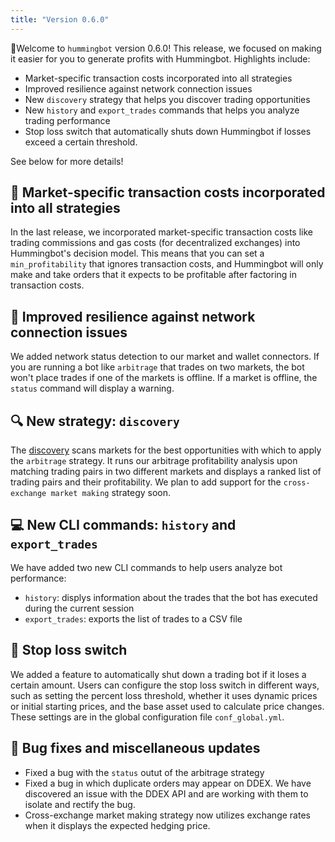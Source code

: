 ```yaml
---
title: "Version 0.6.0"
---
```


🚀Welcome to `hummingbot` version 0.6.0! This release, we focused on making it easier for you to generate profits with Hummingbot. Highlights include:

- Market-specific transaction costs incorporated into all strategies
- Improved resilience against network connection issues
- New `discovery` strategy that helps you discover trading opportunities
- New `history` and `export_trades` commands that helps you analyze trading performance
- Stop loss switch that automatically shuts down Hummingbot if losses exceed a certain threshold.

See below for more details!

## 💸 Market-specific transaction costs incorporated into all strategies

In the last release, we incorporated market-specific transaction costs like trading commissions and gas costs (for decentralized exchanges) into Hummingbot's decision model. This means that you can set a `min_profitability` that ignores transaction costs, and Hummingbot will only make and take orders that it expects to be profitable after factoring in transaction costs.

## 📶 Improved resilience against network connection issues

We added network status detection to our market and wallet connectors. If you are running a bot like `arbitrage` that trades on two markets, the bot won't place trades if one of the markets is offline. If a market is offline, the `status` command will display a warning.

## 🔍 New strategy: `discovery`

The [discovery](/strategies/discovery) scans markets for the best opportunities with which to apply the `arbitrage` strategy. It runs our arbitrage profitability analysis upon matching trading pairs in two different markets and displays a ranked list of trading pairs and their profitability. We plan to add support for the `cross-exchange market making` strategy soon.

## 💻 New CLI commands: `history` and `export_trades`

We have added two new CLI commands to help users analyze bot performance:

- `history`: displys information about the trades that the bot has executed during the current session
- `export_trades`: exports the list of trades to a CSV file

## 🛑 Stop loss switch

We added a feature to automatically shut down a trading bot if it loses a certain amount. Users can configure the stop loss switch in different ways, such as setting the percent loss threshold, whether it uses dynamic prices or initial starting prices, and the base asset used to calculate price changes. These settings are in the global configuration file `conf_global.yml`.

## 🐞 Bug fixes and miscellaneous updates

- Fixed a bug with the `status` outut of the arbitrage strategy
- Fixed a bug in which duplicate orders may appear on DDEX. We have discovered an issue with the DDEX API and are working with them to isolate and rectify the bug.
- Cross-exchange market making strategy now utilizes exchange rates when it displays the expected hedging price.
